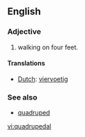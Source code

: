 ==English==
===Adjective===
# walking on four feet.

====Translations====
*[[Dutch]]: [[viervoetig]]

=== See also ===
*[[quadruped]]

[[vi:quadrupedal]]